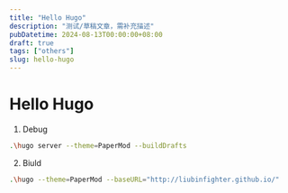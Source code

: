 ```yaml
---
title: "Hello Hugo"
description: "测试/草稿文章，需补充描述"
pubDatetime: 2024-08-13T00:00:00+08:00
draft: true
tags: ["others"]
slug: hello-hugo
---
```


# Hello Hugo

1. Debug

```bash
.\hugo server --theme=PaperMod --buildDrafts
```

2. Biuld

```bash
.\hugo --theme=PaperMod --baseURL="http://liubinfighter.github.io/"
```
